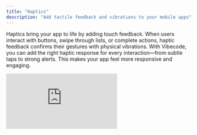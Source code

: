 ```yaml
---
title: "Haptics"
description: "Add tactile feedback and vibrations to your mobile apps"
---
```


Haptics bring your app to life by adding touch feedback. When users interact with buttons, swipe through lists, or complete actions, haptic feedback confirms their gestures with physical vibrations. With Vibecode, you can add the right haptic response for every interaction—from subtle taps to strong alerts. This makes your app feel more responsive and engaging.

<iframe src="https://www.youtube.com/embed/qpaXH8oCBW8" title="YouTube video player" frameborder="0" className="w-full aspect-video rounded-xl" allow="accelerometer; autoplay; clipboard-write; encrypted-media; gyroscope; picture-in-picture; web-share" allowfullscreen />

Vibecode offers a range of haptic feedback options to match different interaction contexts:

- **Light Impact** - Subtle feedback for minor interactions like toggling switches
- **Medium Impact** - Noticeable feedback for standard button taps
- **Heavy Impact** - Strong feedback for significant actions like deletions or confirmations
- **Success** - Positive reinforcement for completed actions
- **Warning** - Alert users to important decisions
- **Error** - Signal that something went wrong
- **Selection** - Feedback for scrolling through pickers or lists

## Best Practices

- **Match the intensity to the action** - Use light haptics for frequent interactions and reserve heavy haptics for important moments.
- **Don't overuse** - Too much haptic feedback can feel overwhelming. Use it purposefully to enhance key interactions.
- **Test on real devices** - Haptics feel different across devices. Always test your patterns on actual hardware.
- **Consider accessibility** - Some users may have haptic feedback disabled in their system settings. Design your app to work well with or without haptics.

## What's Next?

Once you've added haptics to your app, you can:

- Preview your app on a real device to feel the haptics in action
- Customize timing for more complex haptic patterns